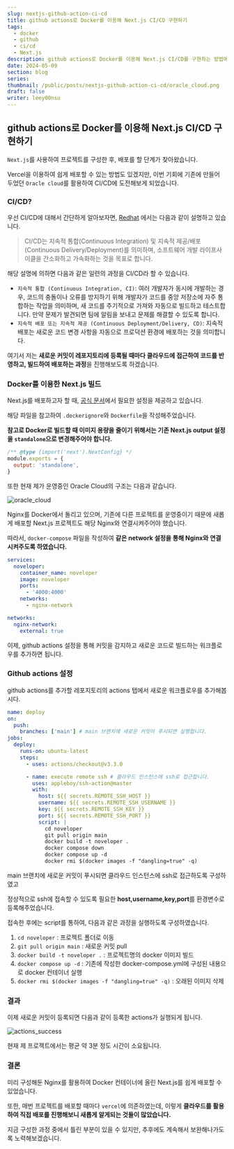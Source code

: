 ---
slug: nextjs-github-action-ci-cd
title: github actions로 Docker를 이용해 Next.js CI/CD 구현하기
tags:
  - docker
  - github
  - ci/cd
  - Next.js
description: github actions로 Docker를 이용해 Next.js CI/CD를 구현하는 방법에 대해서 설명합니다.
date: 2024-05-09
section: blog
series:
thumbnail: /public/posts/nextjs-github-action-ci-cd/oracle_cloud.png
draft: false
writer: leey00nsu
---

## github actions로 Docker를 이용해 Next.js CI/CD 구현하기

`Next.js`를 사용하여 프로젝트를 구성한 후, 배포를 할 단계가 찾아왔습니다.

Vercel을 이용하여 쉽게 배포할 수 있는 방법도 있겠지만, 이번 기회에 기존에 만들어 두었던 `Oracle cloud`를 활용하여 CI/CD에 도전해보게 되었습니다.

### CI/CD?

우선 CI/CD에 대해서 간단하게 알아보자면, [Redhat](https://www.redhat.com/ko/topics/devops/what-is-ci-cd) 에서는 다음과 같이 설명하고 있습니다.

> CI/CD는 지속적 통합(Continuous Integration) 및 지속적 제공/배포(Continuous Delivery/Deployment)를 의미하며, 소프트웨어 개발 라이프사이클을 간소화하고 가속화하는 것을 목표로 합니다.

해당 설명에 의하면 다음과 같은 일련의 과정을 CI/CD라 할 수 있습니다.

- `지속적 통합 (Continuous Integration, CI)`: 여러 개발자가 동시에 개발하는 경우, 코드의 충돌이나 오류를 방지하기 위해 개발자가 코드를 중앙 저장소에 자주 통합하는 작업을 의미하며, 새 코드를 주기적으로 가져와 자동으로 빌드하고 테스트합니다. 만약 문제가 발견되면 팀에 알림을 보내고 문제를 해결할 수 있도록 합니다.
- `지속적 배포 또는 지속적 제공 (Continuous Deployment/Delivery, CD)`: 지속적 배포는 새로운 코드 변경 사항을 자동으로 프로덕션 환경에 배포하는 것을 의미합니다.

여기서 저는 **새로운 커밋이 레포지토리에 등록될 때마다 클라우드에 접근하여 코드를 반영하고, 빌드하여 배포하는 과정**을 진행해보도록 하겠습니다.

### Docker를 이용한 Next.js 빌드

Next.js를 배포하고자 할 때, [공식 문서](https://nextjs.org/docs/app/building-your-application/deploying#docker-image)에서 필요한 설정을 제공하고 있습니다.

해당 파일을 참고하여 `.dockerignore`와 `Dockerfile`을 작성해주었습니다.

**참고로 Docker로 빌드할 때 이미지 용량을 줄이기 위해서는 기존 Next.js output 설정을 `standalone`으로 변경해주어야 합니다.**

```js title="next.config.mjs"
/** @type {import('next').NextConfig} */
module.exports = {
  output: 'standalone',
}
```

또한 현재 제가 운영중인 Oracle Cloud의 구조는 다음과 같습니다.

![oracle_cloud](/public/posts/nextjs-github-action-ci-cd/oracle_cloud.png)

Nginx를 Docker에서 돌리고 있으며, 기존에 다른 프로젝트를 운영중이기 때문에 새롭게 배포할 Next.js 프로젝트도 해당 Nginx와 연결시켜주어야 했습니다.

따라서, `docker-compose` 파일을 작성하여 **같은 network 설정을 통해 Nginx와 연결시켜주도록 하였습니다.**

```yml title="docker-compose.yml"
services:
  noveloper:
    container_name: noveloper
    image: noveloper
    ports:
      - '4000:4000'
    networks:
      - nginx-network

networks:
  nginx-network:
    external: true
```

이제, github actions 설정을 통해 커밋을 감지하고 새로운 코드로 빌드하는 워크플로우를 추가하면 됩니다.

### Github actions 설정

github actions를 추가할 레포지토리의 actions 탭에서 새로운 워크플로우를 추가해봅시다.

```yml title="deploy.yml"
name: deploy
on:
  push:
    branches: ['main'] # main 브랜치에 새로운 커밋이 푸시되면 실행합니다.
jobs:
  deploy:
    runs-on: ubuntu-latest
    steps:
      - uses: actions/checkout@v3.3.0

      - name: execute remote ssh # 클라우드 인스턴스에 ssh로 접근합니다.
        uses: appleboy/ssh-action@master
        with:
          host: ${{ secrets.REMOTE_SSH_HOST }}
          username: ${{ secrets.REMOTE_SSH_USERNAME }}
          key: ${{ secrets.REMOTE_SSH_KEY }}
          port: ${{ secrets.REMOTE_SSH_PORT }}
          script: |
            cd noveloper
            git pull origin main
            docker build -t noveloper .
            docker compose down
            docker compose up -d
            docker rmi $(docker images -f "dangling=true" -q)
```

main 브랜치에 새로운 커밋이 푸시되면 클라우드 인스턴스에 ssh로 접근하도록 구성하였고

정상적으로 ssh에 접속할 수 있도록 필요한 **host,username,key,port**를 환경변수로 등록해주었습니다.

접속한 후에는 script를 통하여, 다음과 같은 과정을 실행하도록 구성하였습니다.

1. `cd noveloper` : 프로젝트 폴더로 이동
2. `git pull origin main` : 새로운 커밋 pull
3. `docker build -t noveloper .` : 프로젝트명의 docker 이미지 빌드
4. `docker compose up -d` : 기존에 작성한 docker-compose.yml에 구성된 내용으로 docker 컨테이너 실행
5. `docker rmi $(docker images -f "dangling=true" -q)` : 오래된 이미지 삭제

### 결과

이제 새로운 커밋이 등록되면 다음과 같이 등록한 actions가 실행되게 됩니다.

![actions_success](/public/posts/nextjs-github-action-ci-cd/actions_success.png)

현재 제 프로젝트에서는 평균 약 3분 정도 시간이 소요됩니다.

### 결론

미리 구성해둔 Nginx를 활용하여 Docker 컨테이너에 올린 Next.js를 쉽게 배포할 수 있었습니다.

또한, 매번 프로젝트를 배포할 때마다 `vercel`에 의존하였는데, 이렇게 **클라우드를 활용하여 직접 배포를 진행해보니 새롭게 알게되는 것들이 많았습니다.**

지금 구성한 과정 중에서 틀린 부분이 있을 수 있지만, 추후에도 계속해서 보완해나가도록 노력해보겠습니다.
